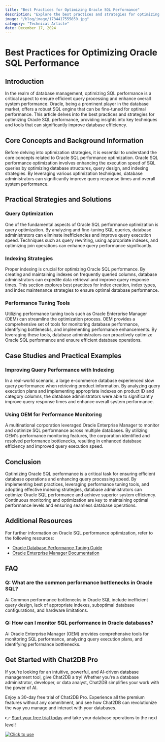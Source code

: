 ```yaml
---
title: "Best Practices for Optimizing Oracle SQL Performance"
description: "Explore the best practices and strategies for optimizing Oracle SQL performance to enhance database efficiency and query execution speed."
image: "/blog/image/1734417555850.jpg"
category: "Technical Article"
date: December 17, 2024
---
```


# Best Practices for Optimizing Oracle SQL Performance


<Authors date="December 17, 2024">
  <Author name="Rowan Hill" link="https://chat2db.ai" />
</Authors>

## Introduction

In the realm of database management, optimizing SQL performance is a critical aspect to ensure efficient query processing and enhance overall system performance. Oracle, being a prominent player in the database market, offers a robust SQL engine that can be fine-tuned for optimal performance. This article delves into the best practices and strategies for optimizing Oracle SQL performance, providing insights into key techniques and tools that can significantly improve database efficiency.

## Core Concepts and Background Information

Before delving into optimization strategies, it is essential to understand the core concepts related to Oracle SQL performance optimization. Oracle SQL performance optimization involves enhancing the execution speed of SQL queries by optimizing database structures, query design, and indexing strategies. By leveraging various optimization techniques, database administrators can significantly improve query response times and overall system performance.

## Practical Strategies and Solutions

### Query Optimization

One of the fundamental aspects of Oracle SQL performance optimization is query optimization. By analyzing and fine-tuning SQL queries, database administrators can eliminate inefficiencies and improve query execution speed. Techniques such as query rewriting, using appropriate indexes, and optimizing join operations can enhance query performance significantly.

### Indexing Strategies

Proper indexing is crucial for optimizing Oracle SQL performance. By creating and maintaining indexes on frequently queried columns, database administrators can expedite data retrieval and improve query response times. This section explores best practices for index creation, index types, and index maintenance strategies to ensure optimal database performance.

### Performance Tuning Tools

Utilizing performance tuning tools such as Oracle Enterprise Manager (OEM) can streamline the optimization process. OEM provides a comprehensive set of tools for monitoring database performance, identifying bottlenecks, and implementing performance enhancements. By leveraging these tools, database administrators can proactively optimize Oracle SQL performance and ensure efficient database operations.

## Case Studies and Practical Examples

### Improving Query Performance with Indexing

In a real-world scenario, a large e-commerce database experienced slow query performance when retrieving product information. By analyzing query execution plans and implementing appropriate indexes on product ID and category columns, the database administrators were able to significantly improve query response times and enhance overall system performance.

### Using OEM for Performance Monitoring

A multinational corporation leveraged Oracle Enterprise Manager to monitor and optimize SQL performance across multiple databases. By utilizing OEM's performance monitoring features, the corporation identified and resolved performance bottlenecks, resulting in enhanced database efficiency and improved query execution speed.

## Conclusion

Optimizing Oracle SQL performance is a critical task for ensuring efficient database operations and enhancing query processing speed. By implementing best practices, leveraging performance tuning tools, and adopting effective indexing strategies, database administrators can optimize Oracle SQL performance and achieve superior system efficiency. Continuous monitoring and optimization are key to maintaining optimal performance levels and ensuring seamless database operations.

## Additional Resources

For further information on Oracle SQL performance optimization, refer to the following resources:
- [Oracle Database Performance Tuning Guide](https://docs.oracle.com/en/database/oracle/oracle-database/19/tgdbt/index.html)
- [Oracle Enterprise Manager Documentation](https://docs.oracle.com/en/enterprise-manager/index.html)

## FAQ

### Q: What are the common performance bottlenecks in Oracle SQL?

A: Common performance bottlenecks in Oracle SQL include inefficient query design, lack of appropriate indexes, suboptimal database configurations, and hardware limitations.

### Q: How can I monitor SQL performance in Oracle databases?

A: Oracle Enterprise Manager (OEM) provides comprehensive tools for monitoring SQL performance, analyzing query execution plans, and identifying performance bottlenecks.


## Get Started with Chat2DB Pro

If you're looking for an intuitive, powerful, and AI-driven database management tool, give Chat2DB a try! Whether you're a database administrator, developer, or data analyst, Chat2DB simplifies your work with the power of AI.

Enjoy a 30-day free trial of Chat2DB Pro. Experience all the premium features without any commitment, and see how Chat2DB can revolutionize the way you manage and interact with your databases.

👉 [Start your free trial today](https://chat2db.ai/pricing) and take your database operations to the next level!


[![Click to use](/image/blog/bg/chat2db.jpg)](https://chat2db.ai/)
